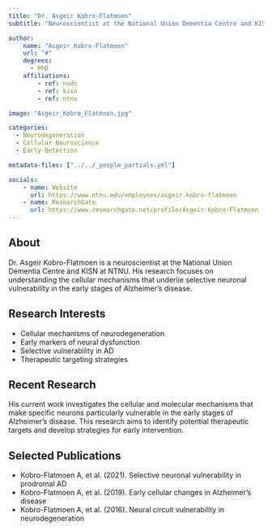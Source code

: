 ```yaml
---
title: "Dr. Asgeir Kobro-Flatmoen"
subtitle: "Neuroscientist at the National Union Dementia Centre and KISN"

author:
    name: "Asgeir Kobro-Flatmoen"
    url: "#"
    degrees:
      - PhD
    affiliations:
        - ref: nudc
        - ref: kisn
        - ref: ntnu

image: "Asgeir_Kobro_Flatmoen.jpg"

categories:
  - Neurodegeneration
  - Cellular Neuroscience
  - Early Detection

metadata-files: ["../../_people_partials.yml"]

socials:
    - name: Website
      url: https://www.ntnu.edu/employees/asgeir.kobro-flatmoen
    - name: ResearchGate
      url: https://www.researchgate.net/profile/Asgeir-Kobro-Flatmoen
---
```


## About

Dr. Asgeir Kobro-Flatmoen is a neuroscientist at the National Union Dementia Centre and KISN at NTNU. His research focuses on understanding the cellular mechanisms that underlie selective neuronal vulnerability in the early stages of Alzheimer's disease.

## Research Interests

- Cellular mechanisms of neurodegeneration
- Early markers of neural dysfunction
- Selective vulnerability in AD
- Therapeutic targeting strategies

## Recent Research

His current work investigates the cellular and molecular mechanisms that make specific neurons particularly vulnerable in the early stages of Alzheimer's disease. This research aims to identify potential therapeutic targets and develop strategies for early intervention.

## Selected Publications

- Kobro-Flatmoen A, et al. (2021). Selective neuronal vulnerability in prodromal AD
- Kobro-Flatmoen A, et al. (2019). Early cellular changes in Alzheimer's disease
- Kobro-Flatmoen A, et al. (2016). Neural circuit vulnerability in neurodegeneration 